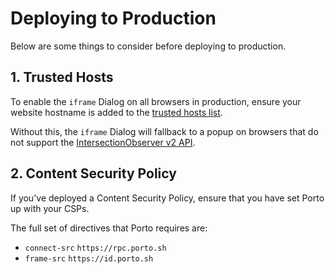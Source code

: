 # Deploying to Production

Below are some things to consider before deploying to production.

## 1. Trusted Hosts

To enable the `iframe` Dialog on all browsers in production, ensure your website hostname is added to
the [trusted hosts list](https://github.com/ithacaxyz/porto/blob/main/src/trusted-hosts.ts).

Without this, the `iframe` Dialog will fallback to a popup on browsers that do not support the [IntersectionObserver v2 API](https://web.dev/articles/intersectionobserver-v2).

## 2. Content Security Policy

If you've deployed a Content Security Policy, ensure that you have set Porto up with your CSPs.

The full set of directives that Porto requires are:

- `connect-src` `https://rpc.porto.sh`
- `frame-src` `https://id.porto.sh`
